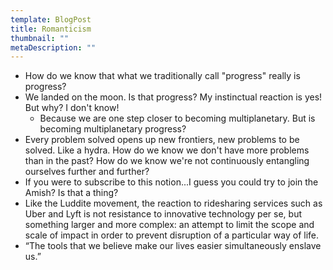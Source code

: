 ```yaml
---
template: BlogPost
title: Romanticism
thumbnail: ""
metaDescription: ""
---
```



- How do we know that what we traditionally call "progress" really is <Link to="/the_nature_of_progress">progress</Link>?
- We landed on the moon. Is that progress? My instinctual reaction is yes! But
  why? I don't know!
  - Because we are one step closer to becoming multiplanetary. But is becoming
    multiplanetary progress? 
- Every problem solved opens up new frontiers, new problems to be solved. Like a
  hydra. How do we know we don't have more problems than in the past? How do we
know we're not continuously entangling ourselves further and further?
- If you were to subscribe to this notion...I guess you could try to join the
  Amish? Is that a thing?
- Like the Luddite movement, the reaction to ridesharing services such as Uber
  and Lyft is not resistance to innovative technology per se, but something
larger and more complex: an attempt to limit the scope and scale of impact in
order to prevent disruption of a particular way of life.
- “The tools that we believe make our lives easier simultaneously enslave us.”
